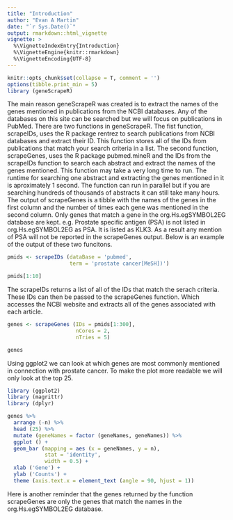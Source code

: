 ```yaml
---
title: "Introduction"
author: "Evan A Martin"
date: "`r Sys.Date()`"
output: rmarkdown::html_vignette
vignette: >
  %\VignetteIndexEntry{Introduction}
  %\VignetteEngine{knitr::rmarkdown}
  %\VignetteEncoding{UTF-8}
---
```


```r
knitr::opts_chunk$set(collapse = T, comment = '')
options(tibble.print_min = 5)
library (geneScrapeR)
```

The main reason geneScrapeR was created is to extract the names of the genes mentioned in publications from the NCBI databases. Any of the databases on this site can be searched but we will focus on publications in PubMed. There are two functions in geneScrapeR. The fist function, scrapeIDs, uses the R package rentrez to search publications from NCBI databases and extract their ID. This function stores all of the IDs from publications that match your search criteria in a list. The second function, scrapeGenes, uses the R package pubmed.mineR and the IDs from the scrapeIDs function to search each abstract and extract the names of the genes mentioned. This function may take a very long time to run. The runtime for searching one abstract and extracting the genes mentioned in it is aproximately 1 second. The function can run in parallel but if you are searching hundreds of thousands of abstracts it can still take many hours. The output of scrapeGenes is a tibble with the names of the genes in the first column and the number of times each gene was mentioned in the second column. Only genes that match a gene in the org.Hs.egSYMBOL2EG database are kept. e.g. Prostate specific antigen (PSA) is not listed in org.Hs.egSYMBOL2EG as PSA. It is listed as KLK3. As a result any mention of PSA will not be reported in the scrapeGenes output. Below is an example of the output of these two funcitons.


```r
pmids <- scrapeIDs (dataBase = 'pubmed',
                    term = 'prostate cancer[MeSH])')

pmids[1:10]
```

The scrapeIDs returns a list of all of the IDs that match the serach criteria. These IDs can then be passed to the scrapeGenes function. Which accesses the NCBI website and extracts all of the genes associated with each article.

```r
genes <- scrapeGenes (IDs = pmids[1:300],
                      nCores = 2,
                      nTries = 5)

genes
```

Using ggplot2 we can look at which genes are most commonly mentioned in connection with prostate cancer. To make the plot more readable we will only look at the top 25.

```r
library (ggplot2)
library (magrittr)
library (dplyr)

genes %>%
  arrange (-n) %>%
  head (25) %>%
  mutate (geneNames = factor (geneNames, geneNames)) %>%
  ggplot () +
  geom_bar (mapping = aes (x = geneNames, y = n),
            stat = 'identity',
            width = 0.5) +
  xlab ('Gene') +
  ylab ('Counts') +
  theme (axis.text.x = element_text (angle = 90, hjust = 1))
```

Here is another reminder that the genes returned by the function scrapeGenes are only the genes that match the names in the org.Hs.egSYMBOL2EG database.
